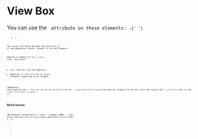 
# View Box

<NoteBox type="info">
  You can use the <Code str="viewBox" /> attribute on these elements: <Code str="<svg>" />,{' '}
  <Code str="<marker>" />
  , <Code str="<pattern>" />, <Code str="<symbol>" />, <Code str="<view>" />
</NoteBox>

The `viewBox` attribute defines the _position_ (x, y) and _dimension_ (width, height) of an SVG viewport.

Specify 4 numbers of `min-x`, `min-y`, `width`, and `height`.

- `min-x` and `min-y` can be negative.
- Negative or zero of `width` or `height` disables rendering of an element.

<WebEditor
  html={smartTrim(`
    <!-- Only see the top-left portion of the SVG -->
    <svg
      xmlns="http://www.w3.org/2000/svg"
      viewBox="0 0 100 100"
      width="100"
      height="100"
    >
      <circle cx="100" cy="100" r="50" fill="red"/>
    </svg>
`)}
/>

## References

<References
  references={[
    {
      text: 'viewBox (MDN)',
      link: `https://developer.mozilla.org/en-US/docs/Web/SVG/Attribute/viewBox`,
    },
  ]}
></References>
